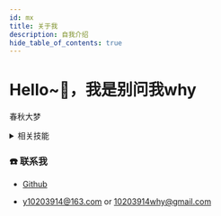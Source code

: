 ```yaml
---
id: mx
title: 关于我
description: 自我介绍
hide_table_of_contents: true
---
```



# Hello~👋，我是别问我why

春秋大梦



<details>
  <summary>相关技能</summary>
  <div>
    <div>
       - 掌握有感FOC无刷电机驱动的软件算法和硬件开发。<br/>  
       - 掌握DC-DC拓扑结构：buck、boost、四开关buck-boost电路。<br/>  
       - 掌握AC-DC拓扑结构：整流、逆变、反激开关电源。<br/>  
       - 熟悉运用C语言，有较好的工程目录管理能力，具有不错的代码品味。<br/>  
       - 熟悉运用UART、IIC、SPI、CAN、USB通信协议。<br/>  
       - 熟悉运用keil、Vscode、IAR 、Clion、STM32CubeIDE编程软件的使用。<br/>  
       - 熟悉运用Altium Designer、立创EDA专业版、Multisim 14.0软件的使用。<br/>  
       - 熟悉运用MATLAB仿真、SolidWorks软件的使用。<br/> 
       - 熟悉运用STM、AT、GD等多种单片机开发。<br/>  
       - 了解Linux系统的使用。<br/>  
    </div>
  </div>
</details>

### ☎️ 联系我

- <Icon icon="ri:github-line" width="20" heigth="20" /> <a href="https://github.com/donwhy" >Github</a>

- <Icon icon="ri:mail-open-line" width="20" heigth="20" /> <a href="mailto:y10203914@163.com or 10203914why@gmail.com" target="_blank">y10203914@163.com or 10203914why@gmail.com</a>
